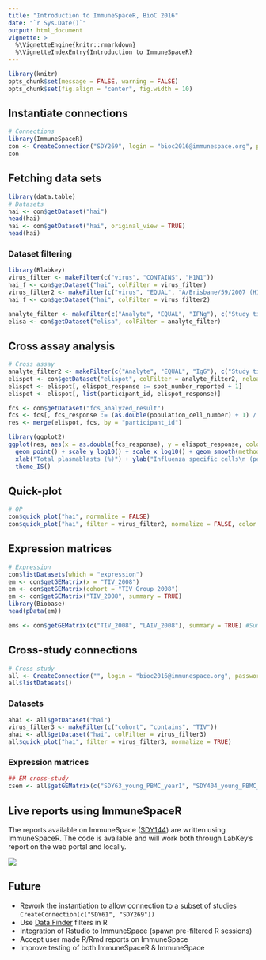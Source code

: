 ```yaml
---
title: "Introduction to ImmuneSpaceR, BioC 2016"
date: "`r Sys.Date()`"
output: html_document
vignette: >
  %\VignetteEngine{knitr::rmarkdown}
  %\VignetteIndexEntry{Introduction to ImmuneSpaceR}
---
```

```r
library(knitr)
opts_chunk$set(message = FALSE, warning = FALSE)
opts_chunk$set(fig.align = "center", fig.width = 10)
```

## Instantiate connections
```r
# Connections
library(ImmuneSpaceR)
con <- CreateConnection("SDY269", login = "bioc2016@immunespace.org", password = "HIPCbc16")
con
```

## Fetching data sets
```r
library(data.table)
# Datasets
hai <- con$getDataset("hai")
head(hai)
hai <- con$getDataset("hai", original_view = TRUE)
head(hai)
```
### Dataset filtering
```r
library(Rlabkey)
virus_filter <- makeFilter(c("virus", "CONTAINS", "H1N1"))
hai_f <- con$getDataset("hai", colFilter = virus_filter)
virus_filter2 <- makeFilter(c("virus", "EQUAL", "A/Brisbane/59/2007 (H1N1)"))
hai_f <- con$getDataset("hai", colFilter = virus_filter2)

analyte_filter <- makeFilter(c("Analyte", "EQUAL", "IFNg"), c("Study time collected", "IN", "0;7"))
elisa <- con$getDataset("elisa", colFilter = analyte_filter)
```

## Cross assay analysis
```r
# Cross assay
analyte_filter2 <- makeFilter(c("Analyte", "EQUAL", "IgG"), c("Study time collected", "EQUAL", "7"))
elispot <- con$getDataset("elispot", colFilter = analyte_filter2, reload = TRUE)
elispot <- elispot[, elispot_response := spot_number_reported + 1]
elispot <- elispot[, list(participant_id, elispot_response)]

fcs <- con$getDataset("fcs_analyzed_result")
fcs <- fcs[, fcs_response := (as.double(population_cell_number) + 1) / as.double(base_parent_population)][study_time_collected == 7]
res <- merge(elispot, fcs, by = "participant_id")

library(ggplot2)
ggplot(res, aes(x = as.double(fcs_response), y = elispot_response, color = cohort)) +
  geom_point() + scale_y_log10() + scale_x_log10() + geom_smooth(method = "lm") + 
  xlab("Total plasmablasts (%)") + ylab("Influenza specific cells\n (per 10^6 PBMCs)") +
  theme_IS()
```

## Quick-plot
```r
# QP
con$quick_plot("hai", normalize = FALSE)
con$quick_plot("hai", filter = virus_filter2, normalize = FALSE, color = "Age", shape = "Gender")
```

## Expression matrices
```r
# Expression
con$listDatasets(which = "expression")
em <- con$getGEMatrix(x = "TIV_2008")
em <- con$getGEMatrix(cohort = "TIV Group 2008")
em <- con$getGEMatrix("TIV_2008", summary = TRUE)
library(Biobase)
head(pData(em))
```

```r
ems <- con$getGEMatrix(c("TIV_2008", "LAIV_2008"), summary = TRUE) #Summary usually better for cross cohort (& cross study)
```

## Cross-study connections
```r
# Cross study
all <- CreateConnection("", login = "bioc2016@immunespace.org", password = "HIPCbc16")
all$listDatasets()
```

### Datasets
```r
ahai <- all$getDataset("hai")
virus_filter3 <- makeFilter(c("cohort", "contains", "TIV"))
ahai <- all$getDataset("hai", colFilter = virus_filter3)
all$quick_plot("hai", filter = virus_filter3, normalize = TRUE)
```

### Expression matrices
```r
## EM cross-study
csem <- all$getGEMatrix(c("SDY63_young_PBMC_year1", "SDY404_young_PBMC_year2"), summary = TRUE)
```

## Live reports using ImmuneSpaceR
The reports available on ImmuneSpace ([SDY144](https://www.immunespace.org/reports/Studies/SDY144/runReport.view?reportId=module%3ASDY144%2Freports%2Fschemas%2Fstudy%2Fdemographics%2FHAI_VN_vs_plasma_cells.Rmd&redirectUrl=%2Fproject%2FStudies%2FSDY144%2Fbegin.view%3FpageId%3DReports))
are written using ImmuneSpaceR. The code is available and will work both through 
LabKey's report on the web portal and locally.

![](/home/rsautera/workspace/git/bioc2016/inst/img/sdy180report_cropped.png)

## Future
- Rework the instantiation to allow connection to a subset of studies 
    `CreateConnection(c("SDY61", "SDY269"))`
- Use [Data Finder](https://www.immunespace.org/project/Studies/begin.view) filters in R
- Integration of Rstudio to ImmuneSpace (spawn pre-filtered R sessions)
- Accept user made R/Rmd reports on ImmuneSpace
- Improve testing of both ImmuneSpaceR & ImmuneSpace

